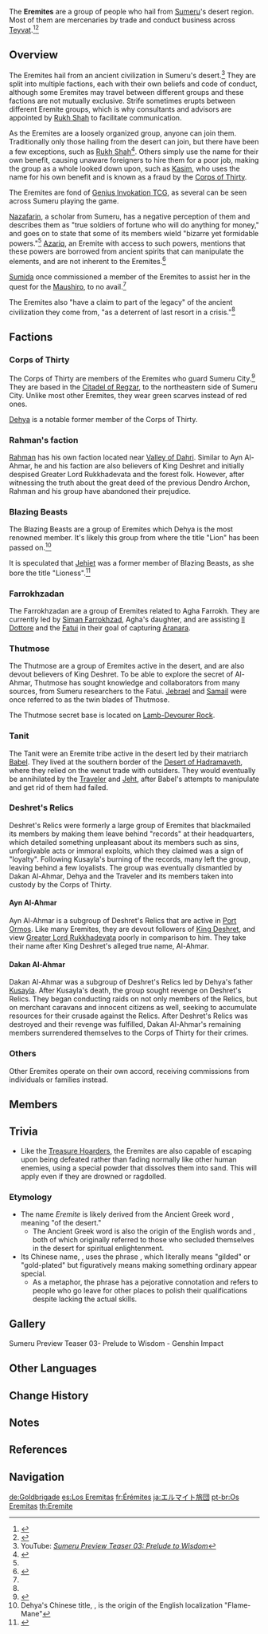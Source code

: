 {{CustomTabs
|tab1 = Overview
|tab2 = Enemy Group
}}
{{Faction Infobox
|image        = The Eremites Banner.png
|leader       = 
|subfaction   = 
|founder      = 
|ally         = 
|enemy        = 
|base         = 
|region       = Sumeru
}}
The '''Eremites'''<!-- sumeru teaser 03 official CC capitalizes the The... and it's inconsistent in-game, because nobody on the localization team knows consistency --> are a group of people who hail from [[Sumeru]]'s desert region. Most of them are mercenaries by trade and conduct business across [[Teyvat]].<ref name="APPA">{{Ref/Quest|A Particularly Particular Author}}</ref><ref name="SpiceWest">{{Ref/Quest|A Visitor From Westward Realms}}</ref>

==Overview==
{{Quote|Rather than a 'hero,' I'd call myself someone who 'isn't afraid of dying so that they might truly live.' This was something that a senior from Sumeru told me, and she herself heard it from the Eremites.|[[Zhiqiong]]|[[Valor's Afterglow (Quest)]]}}
The Eremites hail from an ancient civilization in Sumeru's desert.<ref name="sumeru teaser 3">YouTube: ''[https://youtu.be/JrC7DTUsii8 Sumeru Preview Teaser 03: Prelude to Wisdom]''</ref> They are split into multiple factions, each with their own beliefs and code of conduct, although some Eremites may travel between different groups and these factions are not mutually exclusive. Strife sometimes erupts between different Eremite groups, which is why consultants and advisors are appointed by [[Rukh Shah]] to facilitate communication.

As the Eremites are a loosely organized group, anyone can join them. Traditionally only those hailing from the desert can join, but there have been a few exceptions, such as [[Rukh Shah]]<ref>{{Ref/NPC|Sekkura}}</ref>. Others simply use the name for their own benefit, causing unaware foreigners to hire them for a poor job, making the group as a whole looked down upon, such as [[Kasim]], who uses the name for his own benefit and is known as a fraud by the [[Corps of Thirty]].

The Eremites are fond of [[Genius Invokation TCG]], as several can be seen across Sumeru playing the game.

[[Nazafarin]], a scholar from Sumeru, has a negative perception of them and describes them as "true soldiers of fortune who will do anything for money," and goes on to state that some of its members wield "bizarre yet formidable powers."<ref name="SpiceWest" /> [[Azariq]], an Eremite with access to such powers, mentions that these powers are borrowed from ancient spirits that can manipulate the elements, and are not inherent to the Eremites.<ref name="TTWSFLT">{{Ref/Quest|The Temple Where Sand Flows Like Tears }}</ref>

[[Sumida]] once commissioned a member of the Eremites to assist her in the quest for the [[Maushiro]], to no avail.<ref name="APPA" />

The Eremites also "have a claim to part of the legacy" of the ancient civilization they come from, "as a deterrent of last resort in a crisis."<ref name="sumeru teaser 3" />

==Factions==
===Corps of Thirty===
{{main|Corps of Thirty}}
The Corps of Thirty are members of the Eremites who guard Sumeru City.<ref>{{Ref/NPC|Asfand}}</ref> They are based in the [[Citadel of Regzar]], to the northeastern side of Sumeru City. Unlike most other Eremites, they wear green scarves instead of red ones.

[[Dehya]] is a notable former member of the Corps of Thirty.

===Rahman's faction===
[[Rahman]] has his own faction located near [[Valley of Dahri]]. Similar to Ayn Al-Ahmar, he and his faction are also believers of King Deshret and initially despised Greater Lord Rukkhadevata and the forest folk. However, after witnessing the truth about the great deed of the previous Dendro Archon, Rahman and his group have abandoned their prejudice.

===Blazing Beasts===
The Blazing Beasts are a group of Eremites which Dehya is the most renowned member. It's likely this group from where the title "Lion" has been passed on.<ref group="Note">Dehya's Chinese title, {{Lang|zh = 炽鬃之狮|zh_tl = Lion of Blazing Mane}}, is the origin of the English localization "Flame-Mane"</ref>

It is speculated that [[Jehiet]] was a former member of Blazing Beasts, as she bore the title "Lioness".<ref>{{Ref/NPC|Kurash}}</ref>

===Farrokhzadan===
{{Main|Farrokhzadan}}
The Farrokhzadan are a group of Eremites related to Agha Farrokh. They are currently led by [[Siman Farrokhzad]], Agha's daughter, and are assisting [[Il Dottore]] and the [[Fatui]] in their goal of capturing [[Aranara]].

===Thutmose===
The Thutmose are a group of Eremites active in the desert, and are also devout believers of King Deshret. To be able to explore the secret of Al-Ahmar, Thutmose has sought knowledge and collaborators from many sources, from Sumeru researchers to the Fatui. [[Jebrael]] and [[Samail]] were once referred to as the twin blades of Thutmose.

The Thutmose secret base is located on [[Lamb-Devourer Rock]].

===Tanit===
{{Main|Tanit}}
The Tanit were an Eremite tribe active in the desert led by their matriarch [[Babel]]. They lived at the southern border of the [[Desert of Hadramaveth]], where they relied on the wenut trade with outsiders. They would eventually be annihilated by the [[Traveler]] and [[Jeht]], after Babel's attempts to manipulate and get rid of them had failed.

===Deshret's Relics===
Deshret's Relics were formerly a large group of Eremites that blackmailed its members by making them leave behind "records" at their headquarters, which detailed something unpleasant about its members such as sins, unforgivable acts or immoral exploits, which they claimed was a sign of "loyalty". Following Kusayla's burning of the records, many left the group, leaving behind a few loyalists. The group was eventually dismantled by Dakan Al-Ahmar, Dehya and the Traveler and its members taken into custody by the Corps of Thirty.

====Ayn Al-Ahmar====
Ayn Al-Ahmar is a subgroup of Deshret's Relics that are active in [[Port Ormos]]. Like many Eremites, they are devout followers of [[King Deshret]], and view [[Greater Lord Rukkhadevata]] poorly in comparison to him. They take their name after King Deshret's alleged true name, Al-Ahmar.

====Dakan Al-Ahmar====
Dakan Al-Ahmar was a subgroup of Deshret's Relics led by Dehya's father [[Kusayla]]. After Kusayla's death, the group sought revenge on Deshret's Relics. They began conducting raids on not only members of the Relics, but on merchant caravans and innocent citizens as well, seeking to accumulate resources for their crusade against the Relics. After Deshret's Relics was destroyed and their revenge was fulfilled, Dakan Al-Ahmar's remaining members surrendered themselves to the Corps of Thirty for their crimes.

===Others===
Other Eremites operate on their own accord, receiving commissions from individuals or families instead.

==Members==
{{Specific Characters by Category List
|The Eremites
|3
|list_descriptor=in The Eremites}}

==Trivia==
* Like the [[Treasure Hoarders]], the Eremites are also capable of escaping upon being defeated rather than fading normally like other human enemies, using a special powder that dissolves them into sand. This will apply even if they are drowned or ragdolled.

===Etymology===
* The name ''Eremite'' is likely derived from the Ancient Greek word {{Lang|mini=1|grc=ἐρημίτης|grc_rm=erēmítēs}}, meaning "of the desert."
** The Ancient Greek word is also the origin of the English words ''{{wt|eremite||English}}'' and ''{{w|hermit}}'', both of which originally referred to those who secluded themselves in the desert for spiritual enlightenment.
* Its Chinese name, {{zh|镀金旅团}}, uses the phrase {{zh|{{wt|鍍金|镀金|Chinese}}}}, which literally means "gilded" or "gold-plated" but figuratively means making something ordinary appear special.
** As a metaphor, the phrase has a pejorative connotation and refers to people who go leave for other places to polish their qualifications despite lacking the actual skills.

==Gallery==
<gallery>
Sumeru Preview Teaser 03- Prelude to Wisdom - Genshin Impact
</gallery>

==Other Languages==
{{Other Languages
|en      = Eremite
|zhs     = 镀金旅团
|zhs_rm  = Dùjīn Lǚtuán
|zht     = 鍍金旅團
|zht_rm  = Dùjīn Lǚtuán
|zh_tl   = Gilded Brigade
|ja      = エルマイト旅団
|ja_rm   = Erumaito Ryodan
|ja_tl   = Eremite Brigade
|ko      = {{tt|도금|鍍金}} {{tt|여단|旅團}}
|ko_rm   = Dogeum Yeodan
|ko_tl   = Gilded Brigade{{Sino|ko}}
|es      = Los Eremitas
|es_tl   = The Eremites
|es_note = Named ''La Brigada Dorada'' "The Golden Brigade" in ''[[A Particularly Particular Author]]''.
|fr      = Érémites
|fr_tl   = Eremites
|ru      = Пустынники
|ru_tl   = The Hermits
|th      = Eremite
|vi      = Eremite
|de      = Goldbrigade
|de_tl   = Golden Brigade
|id      = Eremite
|pt      = Eremitas
|pt_tl   = 
|tr      = Münzevi
|tr_tl   = 
|it      = Eremita
|it_tl   = 
}}

==Change History==
{{Change History|3.0|introduced=2.2}}

==Notes==
{{Reflist|note=1}}

==References==
{{Reflist}}

==Navigation==
{{Faction Navbox}}

[[de:Goldbrigade]]
[[es:Los Eremitas]]
[[fr:Érémites]]
[[ja:エルマイト旅団]]
[[pt-br:Os Eremitas]]
[[th:Eremite]]